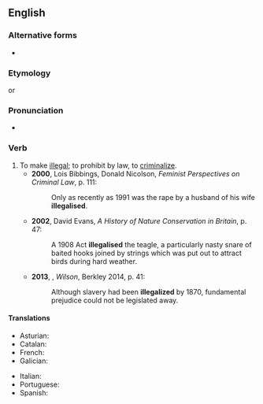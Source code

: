==English==

===Alternative forms===
* {{l|en|illegalise}}

===Etymology===
{{suffix|en|illegal|ize}} or {{prefix|en|i|legalize}}

===Pronunciation===
* {{a|UK}} {{IPA|/ɪˈliːɡəlʌɪz/|lang=en}}

===Verb===
{{en-verb|illegalizes|illegalizing|illegalized}}

# To make [[illegal]]; to prohibit by law, to [[criminalize]]. {{defdate|from 19th c.}}
#* '''2000''', Lois Bibbings, Donald Nicolson, ''Feminist Perspectives on Criminal Law'', p. 111:
#*: Only as recently as 1991 was the rape by a husband of his wife '''illegalised'''.
#* '''2002''', David Evans, ''A History of Nature Conservation in Britain'', p. 47:
#*: A 1908 Act '''illegalised''' the teagle, a particularly nasty snare of baited hooks joined by strings which was put out to attract birds during hard weather.
#* '''2013''', {{w|A Scott Berg}}, ''Wilson'', Berkley 2014, p. 41:
#*: Although slavery had been '''illegalized''' by 1870, fundamental prejudice could not be legislated away.

====Translations====
{{trans-top|}}
* Asturian: {{t|ast|illegalizar}}
* Catalan: {{t+|ca|il·legalitzar}}
* French: {{t+|fr|illégaliser}}
* Galician: {{t|gl|ilegalizar}}
{{trans-mid}}
* Italian: {{t|it|illegalizzare}}
* Portuguese: {{t+|pt|ilegalizar}}
* Spanish: {{t+|es|ilegalizar}}
{{trans-bottom}}